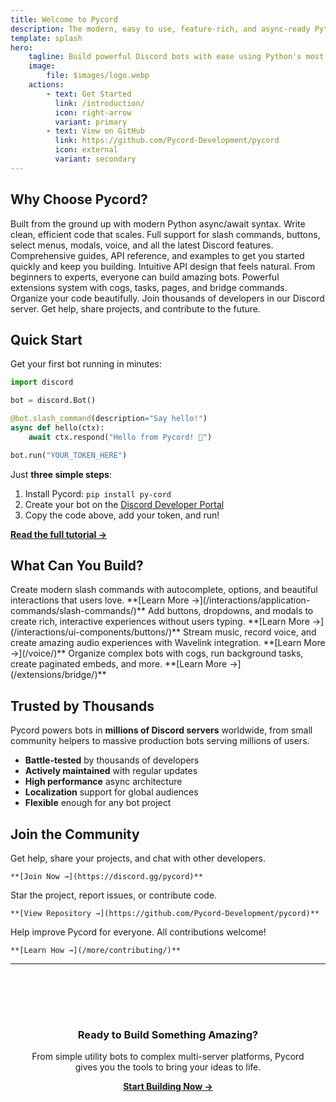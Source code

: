 ```yaml
---
title: Welcome to Pycord
description: The modern, easy to use, feature-rich, and async-ready Python library for Discord bots
template: splash
hero:
    tagline: Build powerful Discord bots with ease using Python's most intuitive Discord API wrapper
    image:
        file: $images/logo.webp
    actions:
        - text: Get Started
          link: /introduction/
          icon: right-arrow
          variant: primary
        - text: View on GitHub
          link: https://github.com/Pycord-Development/pycord
          icon: external
          variant: secondary
---
```



## Why Choose Pycord?

<CardGrid>
    <Card title="Modern & Async" icon="rocket">
        Built from the ground up with modern Python async/await syntax. Write clean, efficient code that scales.
    </Card>
    <Card title="Feature-Rich" icon="star">
        Full support for slash commands, buttons, select menus, modals, voice, and all the latest Discord features.
    </Card>
    <Card title="Well Documented" icon="open-book">
        Comprehensive guides, API reference, and examples to get you started quickly and keep you building.
    </Card>
    <Card title="Easy to Use" icon="approve-check">
        Intuitive API design that feels natural. From beginners to experts, everyone can build amazing bots.
    </Card>
    <Card title="Extensible" icon="puzzle">
        Powerful extensions system with cogs, tasks, pages, and bridge commands. Organize your code beautifully.
    </Card>
    <Card title="Active Community" icon="discord">
        Join thousands of developers in our Discord server. Get help, share projects, and contribute to the future.
    </Card>
</CardGrid>

## Quick Start

Get your first bot running in minutes:

```py
import discord

bot = discord.Bot()

@bot.slash_command(description="Say hello!")
async def hello(ctx):
    await ctx.respond("Hello from Pycord! 👋")

bot.run("YOUR_TOKEN_HERE")
```

Just **three simple steps**:

1. Install Pycord: `pip install py-cord`
2. Create your bot on the [Discord Developer Portal](https://discord.com/developers/applications)
3. Copy the code above, add your token, and run!

**[Read the full tutorial →](/getting-started/creating-your-first-bot/)**

## What Can You Build?

<CardGrid>
    <Card title="Interactive Slash Commands" icon="seti:todo">
        Create modern slash commands with autocomplete, options, and beautiful interactions that users love. **[Learn More
        →](/interactions/application-commands/slash-commands/)**
    </Card>
    <Card title="Engaging UI Components" icon="seti:html">
        Add buttons, dropdowns, and modals to create rich, interactive experiences without users typing. **[Learn More
        →](/interactions/ui-components/buttons/)**
    </Card>
    <Card title="Voice & Audio" icon="seti:audio">
        Stream music, record voice, and create amazing audio experiences with Wavelink integration. **[Learn More →](/voice/)**
    </Card>
    <Card title="Powerful Extensions" icon="seti:pipeline">
        Organize complex bots with cogs, run background tasks, create paginated embeds, and more. **[Learn More →](/extensions/bridge/)**
    </Card>
</CardGrid>

## Trusted by Thousands

Pycord powers bots in **millions of Discord servers** worldwide, from small community helpers to massive production bots serving millions of users.

<Card title="Production Ready" icon="approve-check-circle">

- **Battle-tested** by thousands of developers
- **Actively maintained** with regular updates
- **High performance** async architecture
- **Localization** support for global audiences
- **Flexible** enough for any bot project

</Card>

## Join the Community

<CardGrid>
  <Card title="Discord Server" icon="discord">
    Get help, share your projects, and chat with other developers.

    **[Join Now →](https://discord.gg/pycord)**

  </Card>

  <Card title="GitHub" icon="github">
    Star the project, report issues, or contribute code.

    **[View Repository →](https://github.com/Pycord-Development/pycord)**

  </Card>

  <Card title="Contributing" icon="heart">
    Help improve Pycord for everyone. All contributions welcome!

    **[Learn How →](/more/contributing/)**

  </Card>
</CardGrid>

---

<div style="text-align: center; margin-top: 3rem; padding: 2rem; background: var(--sl-color-bg-nav); border-radius: 0.5rem;">

### Ready to Build Something Amazing?

From simple utility bots to complex multi-server platforms, Pycord gives you the tools to bring your ideas to life.

**[Start Building Now →](/getting-started/creating-your-first-bot/)**

</div>
